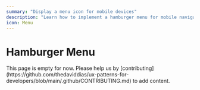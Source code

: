 ```yaml
---
summary: "Display a menu icon for mobile devices"
description: "Learn how to implement a hamburger menu for mobile navigation. Discover best practices for creating accessible, responsive mobile menus with proper animations and touch interactions."
icon: Menu
---
```



# Hamburger Menu

<Callout type="warning">
  This page is empty for now. Please help us by
  [contributing](https://github.com/thedaviddias/ux-patterns-for-developers/blob/main/.github/CONTRIBUTING.md)
  to add content.
</Callout>
